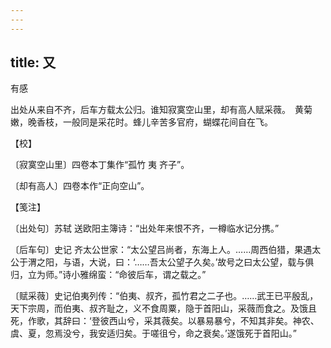 ```yaml
---
---
---
```

title: 又
---



有感





出处从来自不齐，后车方载太公归。谁知寂寞空山里，却有高人赋采薇。　黄菊嫩，晚香枝，一般同是采花时。蜂儿辛苦多官府，蝴蝶花间自在飞。





【校】


〔寂寞空山里〕四卷本丁集作“孤竹 夷 齐子”。

〔却有高人〕四卷本作“正向空山”。





【笺注】


〔出处句〕苏轼 送欧阳主簿诗：“出处年来恨不齐，一樽临水记分携。”

〔后车句〕史记 齐太公世家：“太公望吕尚者，东海上人。……周西伯猎，果遇太公于渭之阳，与语，大说，曰：‘……吾太公望子久矣。’故号之曰太公望，载与俱归，立为师。”诗小雅绵蛮：“命彼后车，谓之载之。”

〔赋采薇〕史记伯夷列传：“伯夷、叔齐，孤竹君之二子也。……武王已平殷乱，天下宗周，而伯夷、叔齐耻之，义不食周粟，隐于首阳山，采薇而食之。及饿且死，作歌，其辞曰：‘登彼西山兮，采其薇矣。以暴易暴兮，不知其非矣。神农、虞、夏，忽焉没兮，我安适归矣。于嗟徂兮，命之衰矣。’遂饿死于首阳山。”